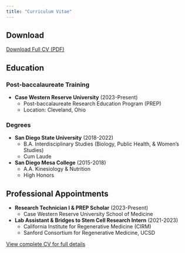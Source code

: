 ```yaml
---
title: "Curriculum Vitae"
---
```


## Download

[Download Full CV (PDF)](../files/CV.pdf)

## Education

### Post-baccalaureate Training

-   **Case Western Reserve University** (2023-Present)
    -   Post-baccalaureate Research Education Program (PREP)
    -   Location: Cleveland, Ohio

### Degrees

-   **San Diego State University** (2018-2022)
    -   B.A. Interdisciplinary Studies (Biology, Public Health, & Women's Studies)
    -   Cum Laude
-   **San Diego Mesa College** (2015-2018)
    -   A.A. Kinesiology & Nutrition
    -   High Honors

## Professional Appointments

-   **Research Technician I & PREP Scholar** (2023-Present)
    -   Case Western Reserve University School of Medicine
-   **Lab Assistant & Bridges to Stem Cell Research Intern** (2021-2023)
    -   California Institute for Regenerative Medicine (CIRM)
    -   Sanford Consortium for Regenerative Medicine, UCSD

[View complete CV for full details](../files/CV.pdf)

